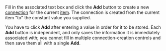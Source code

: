 <!-- Copyright (c)  2011  Glen E. Ivey
     Permission is granted to copy, distribute and/or modify this document
     under the terms of the GNU Free Documentation License, Version 1.3;
     with no Invariant Sections, no Front-Cover Texts, and no Back-Cover Texts.
     A copy of the license is in the file COPYING.DOCUMENTATION
  -->
Fill in the associated text box and click the '''Add''' button to create a new [http://wiki.wontology.org/wiki/help.php?title=Help:GlossaryAtoO#anchor_Connection connection] for the current [http://wiki.wontology.org/wiki/help.php?title=Help:GlossaryAtoO#anchor_Item item].  The connection is created from the current item "to" the constant value you supplied.

You have to click '''Add''' after entering a value in order for it to be stored.  Each '''Add''' button is independent, and only saves the information it is immediately associated with; you cannot fill in multiple connection-creation controls and then save them all with a single '''Add'''.
